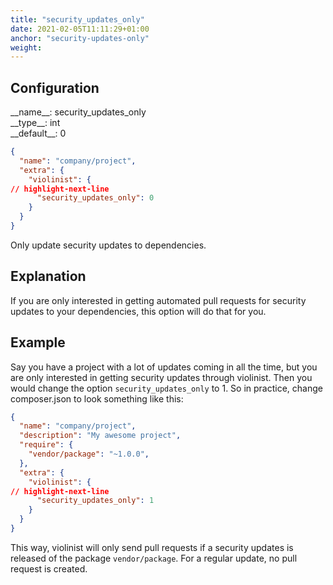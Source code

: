 ```yaml
---
title: "security_updates_only"
date: 2021-02-05T11:11:29+01:00
anchor: "security-updates-only"
weight:
---
```


## Configuration

<div className="config-wrapper"><div className="config">__name__: security_updates_only</div>
<div className="config">__type__: int</div>
<div className="config">__default__: 0</div></div>

```json showLineNumbers
{
  "name": "company/project",
  "extra": {
    "violinist": {
// highlight-next-line
      "security_updates_only": 0
    }
  }
}
```

Only update security updates to dependencies.

## Explanation

If you are only interested in getting automated pull requests for security updates to your dependencies, this option will do that for you.

## Example

Say you have a project with a lot of updates coming in all the time, but you are only interested in getting security updates through violinist. Then you would change the option `security_updates_only` to 1. So in practice, change composer.json to look something like this:

```json showLineNumbers
{
  "name": "company/project",
  "description": "My awesome project",
  "require": {
    "vendor/package": "~1.0.0",
  },
  "extra": {
    "violinist": {
// highlight-next-line
      "security_updates_only": 1
    }
  }
}
```

This way, violinist will only send pull requests if a security updates is released of the package `vendor/package`. For a regular update, no pull request is created.
